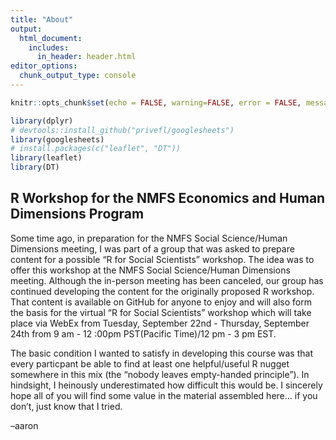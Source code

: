 ```yaml
---
title: "About"
output:
  html_document:
    includes:
      in_header: header.html
editor_options: 
  chunk_output_type: console
---
```


```r
knitr::opts_chunk$set(echo = FALSE, warning=FALSE, error = FALSE, message = FALSE)

library(dplyr)
# devtools::install_github("privefl/googlesheets")
library(googlesheets)
# install.packages(c("leaflet", "DT"))
library(leaflet)
library(DT)
```

## R Workshop for the NMFS Economics and Human Dimensions Program

Some time ago, in preparation for the NMFS Social Science/Human Dimensions meeting, I was part of a group that was asked to prepare content for a possible "R for Social Scientists" workshop. The idea was to offer this workshop at the NMFS Social Science/Human Dimensions meeting. Although the in-person meeting has been canceled, our group has continued developing the content for the originally proposed R workshop. That content is available on GitHub for anyone to enjoy and will also form the basis for the virtual "R for Social Scientists" workshop which will take place via WebEx from Tuesday, September 22nd - Thursday, September 24th from 9 am - 12 :00pm PST(Pacific Time)/12 pm - 3 pm EST.

The basic condition I wanted to satisfy in developing this course was that every particpant be able to find at least one helpful/useful R nugget somewhere in this mix (the "nobody leaves empty-handed principle"). In hindsight, I heinously underestimated how difficult this would be. I sincerely hope all of you will find some value in the material assembled here... if you don't, just know that I tried.

--aaron

